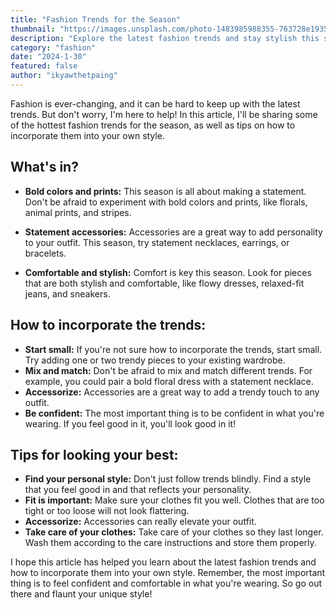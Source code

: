 ```yaml
---
title: "Fashion Trends for the Season"
thumbnail: "https://images.unsplash.com/photo-1483985988355-763728e1935b"
description: "Explore the latest fashion trends and stay stylish this season."
category: "fashion"
date: "2024-1-30"
featured: false
author: "ikyawthetpaing"
---
```


Fashion is ever-changing, and it can be hard to keep up with the latest trends. But don't worry, I'm here to help! In this article, I'll be sharing some of the hottest fashion trends for the season, as well as tips on how to incorporate them into your own style.

## What's in?

- **Bold colors and prints:** This season is all about making a statement. Don't be afraid to experiment with bold colors and prints, like florals, animal prints, and stripes.

- **Statement accessories:** Accessories are a great way to add personality to your outfit. This season, try statement necklaces, earrings, or bracelets.

- **Comfortable and stylish:** Comfort is key this season. Look for pieces that are both stylish and comfortable, like flowy dresses, relaxed-fit jeans, and sneakers.

## How to incorporate the trends:

- **Start small:** If you're not sure how to incorporate the trends, start small. Try adding one or two trendy pieces to your existing wardrobe.
- **Mix and match:** Don't be afraid to mix and match different trends. For example, you could pair a bold floral dress with a statement necklace.
- **Accessorize:** Accessories are a great way to add a trendy touch to any outfit.
- **Be confident:** The most important thing is to be confident in what you're wearing. If you feel good in it, you'll look good in it!

## Tips for looking your best:

- **Find your personal style:** Don't just follow trends blindly. Find a style that you feel good in and that reflects your personality.
- **Fit is important:** Make sure your clothes fit you well. Clothes that are too tight or too loose will not look flattering.
- **Accessorize:** Accessories can really elevate your outfit.
- **Take care of your clothes:** Take care of your clothes so they last longer. Wash them according to the care instructions and store them properly.

I hope this article has helped you learn about the latest fashion trends and how to incorporate them into your own style. Remember, the most important thing is to feel confident and comfortable in what you're wearing. So go out there and flaunt your unique style!

